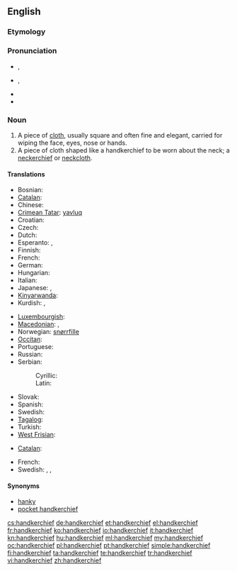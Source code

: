 ==English==

===Etymology===
{{compound|hand|kerchief}}

===Pronunciation===
* {{a|RP}} {{IPA|/ˈhæŋkətʃɪf/}}, {{SAMPA|/"h{Nk@tSIf/}}
* {{a|GenAm}} {{IPA|/ˈhæŋkɚtʃɪf/}}, {{SAMPA|/"h{Nk@`tSIf/}}
* {{audio|En-us-handkerchief.ogg|Audio (US)}}
* {{audio|En-uk-handkerchief.ogg|Audio (UK)}}

===Noun===
{{wikipedia}}
{{en-noun|handkerchiefs}}

# A piece of [[cloth]], usually square and often fine and elegant, carried for wiping the face, eyes, nose or hands.
# A piece of cloth shaped like a handkerchief to be worn about the neck; a [[neckerchief]] or [[neckcloth]].

====Translations====
{{trans-top|cloth for wiping the face, eyes, nose or hands}}
* Bosnian: {{t-|bs|maramica|f}}
* [[Catalan]]: {{t+|ca|mocador|m}}
* Chinese: {{t|zh|手帕|tr=[[shǒu pà]]}}
* [[Crimean Tatar]]: [[yavluq]]
* Croatian: {{t-|hr|maramica|f|alt=màramica}}
* Czech: {{t+|cs|kapesník|m}}
* Dutch: {{t+|nl|zakdoek|m}}
* Esperanto: {{t|eo|naztuko}},  {{t-|eo|poŝtuko|xs=Esperanto}}
* Finnish: {{t+|fi|nenäliina}}
* French: {{t+|fr|mouchoir|m}}
* German: {{t+|de|Taschentuch|m}}
* Hungarian: {{t+|hu|zsebkendő}}
* Italian: {{t+|it|fazzoletto|m}}
* Japanese: {{t|ja|ハンカチ|tr=[[hankachi]]}}, {{t|ja|ハンカチーフ|tr=[[hankachīfu]]}}
* [[Kinyarwanda]]: {{t|rw|umushwara}}
* Kurdish: {{t|ku|ده‌سه‌سڕ|sc=ku-Arab}}, {{t|ku|ده‌سته‌سڕ|sc=ku-Arab}}
{{trans-mid}}
* [[Luxembourgish]]: {{t|li|Nuesnappech}}
* [[Macedonian]]: {{t|mk|шамивче|n|tr=šámivče}},  {{t|mk|марамче|n|tr=máramče}}
* Norwegian: [[snørrfille]]
* [[Occitan]]: {{t+|oc|mocador|m|xs=Occitan}}
* Portuguese: {{t+|pt|lenço|m}}
* Russian: {{t|ru|носовой платок|m}}
* Serbian:
*: Cyrillic: {{t|sr|марамица|f|sc=Cyrl}}
*: Latin: {{t|sr|maramica|f|sc=Latn}}
* Slovak: {{t|sk|vreckovka|f}}
* Spanish: {{t+|es|pañuelo|m}}
* Swedish: {{t|sv|näsduk}}
* [[Tagalog]]: {{t|tl|panyo|xs=Tagalog}}
* Turkish: {{t+|tr|mendil}}
* [[West Frisian]]: {{t|fy|bûsdoek}}
{{trans-bottom}}

{{trans-top|cloth to be worn about the neck}}
* [[Catalan]]: {{t+|ca|mocador|m}}
{{trans-mid}}
* French: {{t+|fr|foulard|m}}
* Swedish: {{t|sv|snusnäsduk|c}}, {{t|sv|sjal|c}}, {{t|sv|halsduk|c}}
{{trans-bottom}}

====Synonyms====
* [[hanky]]
* [[pocket handkerchief]]

[[cs:handkerchief]]
[[de:handkerchief]]
[[et:handkerchief]]
[[el:handkerchief]]
[[fr:handkerchief]]
[[ko:handkerchief]]
[[io:handkerchief]]
[[it:handkerchief]]
[[kn:handkerchief]]
[[hu:handkerchief]]
[[ml:handkerchief]]
[[my:handkerchief]]
[[oc:handkerchief]]
[[pl:handkerchief]]
[[pt:handkerchief]]
[[simple:handkerchief]]
[[fi:handkerchief]]
[[ta:handkerchief]]
[[te:handkerchief]]
[[tr:handkerchief]]
[[vi:handkerchief]]
[[zh:handkerchief]]